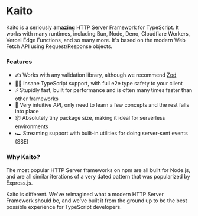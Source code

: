 
# Kaito

Kaito is a seriously **amazing** HTTP Server Framework for TypeScript. It works with many runtimes, including Bun, Node, Deno, Cloudflare Workers, Vercel Edge Functions, and so many more. It's based on the modern Web Fetch API using Request/Response objects.

### Features

- ✍ Works with any validation library, although we recommend [Zod](https://zod.dev/)
- 🧑‍💻 Insane TypeScript support, with full e2e type safety to your client
- ⚡ Stupidly fast, built for performance and is often many times faster than other frameworks
- 💨 Very intuitive API, only need to learn a few concepts and the rest falls into place
- 📦 Absolutely tiny package size, making it ideal for serverless environments
- 🏎️ Streaming support with built-in utilities for doing server-sent events (SSE)

### Why Kaito?

The most popular HTTP Server frameworks on npm are all built for Node.js, and are all similar iterations of a very dated pattern that was popularized by Express.js.

Kaito is different. We've reimagined what a modern HTTP Server Framework should be, and we've built it from the ground up to be the best possible experience for TypeScript developers.
